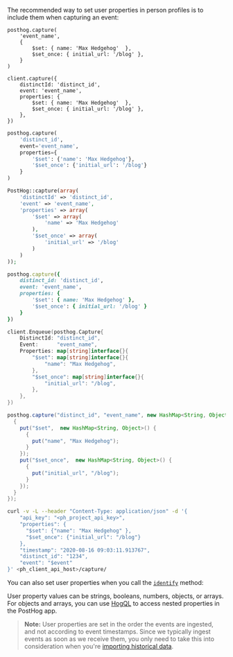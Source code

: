 The recommended way to set user properties in person profiles is to include them when capturing an event:

<MultiLanguage selector="tabs">

```js-web
posthog.capture(
    'event_name', 
    { 
        $set: { name: 'Max Hedgehog'  },
        $set_once: { initial_url: '/blog' },
    }
)
```

```node
client.capture({
    distinctId: 'distinct_id',
    event: 'event_name',
    properties: {
        $set: { name: 'Max Hedgehog'  },
        $set_once: { initial_url: '/blog' },
    },
})
```

```python
posthog.capture(
    'distinct_id',
    event='event_name',
    properties={
        '$set': {'name': 'Max Hedgehog'},
        '$set_once': {'initial_url': '/blog'}
    }
)
```

```php
PostHog::capture(array(
    'distinctId' => 'distinct_id',
    'event' => 'event_name',
    'properties' => array(
        '$set' => array(
            'name' => 'Max Hedgehog'
        ),
        '$set_once' => array(
            'initial_url' => '/blog'
        )
    )
));
```

```ruby
posthog.capture({
    distinct_id: 'distinct_id',
    event: 'event_name',
    properties: {
        '$set': { name: 'Max Hedgehog' },
        '$set_once': { initial_url: '/blog' }
    }
})
```

```go
client.Enqueue(posthog.Capture{
    DistinctId: "distinct_id",
    Event:      "event_name",
    Properties: map[string]interface{}{
        "$set": map[string]interface{}{
            "name": "Max Hedgehog",
        },
        "$set_once": map[string]interface{}{
            "initial_url": "/blog",
        },
    },
})
```

```java
posthog.capture("distinct_id", "event_name", new HashMap<String, Object>() {
  {
    put("$set",  new HashMap<String, Object>() {       
      {
        put("name", "Max Hedgehog");
      }
    });
    put("$set_once",  new HashMap<String, Object>() {
      {
        put("initial_url", "/blog");
      }
    });
  }
});
```

```bash
curl -v -L --header "Content-Type: application/json" -d '{
    "api_key": "<ph_project_api_key>",
    "properties": {
      "$set": {"name": "Max Hedgehog" },
      "$set_once": {"initial_url": "/blog"}
    },
    "timestamp": "2020-08-16 09:03:11.913767",
    "distinct_id": "1234",
    "event": "$event"
}' <ph_client_api_host>/capture/

```

</MultiLanguage>

You can also set user properties when you call the [`identify`](/docs/data/identify) method:


<IdentifyFrontendCode />

User property values can be strings, booleans, numbers, objects, or arrays.  For objects and arrays, you can use [HogQL](/docs/hogql) to access nested properties in the PostHog app.

> **Note:** User properties are set in the order the events are ingested, and not according to event timestamps. Since we typically ingest events as soon as we receive them, you only need to take this into consideration when you're [importing historical data](/docs/migrate).

